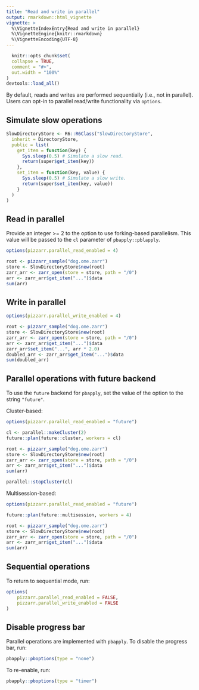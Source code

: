 ```yaml
---
title: "Read and write in parallel"
output: rmarkdown::html_vignette
vignette: >
  %\VignetteIndexEntry{Read and write in parallel}
  %\VignetteEngine{knitr::rmarkdown}
  %\VignetteEncoding{UTF-8}
---
```


```r
  knitr::opts_chunk$set(
  collapse = TRUE,
  comment = "#>",
  out.width = "100%"
)
devtools::load_all()
```

By default, reads and writes are performed sequentially (i.e., not in parallel).
Users can opt-in to parallel read/write functionality via `options`.

## Simulate slow operations

```r
SlowDirectoryStore <- R6::R6Class("SlowDirectoryStore",
  inherit = DirectoryStore,
  public = list(
    get_item = function(key) {
      Sys.sleep(0.5) # Simulate a slow read.
      return(super$get_item(key))
    },
    set_item = function(key, value) {
      Sys.sleep(0.5) # Simulate a slow write.
      return(super$set_item(key, value))
    }
  )
)
```

## Read in parallel

Provide an integer >= 2 to the option to use forking-based parallelism.
This value will be passed to the `cl` parameter of `pbapply::pblapply`.

```r
options(pizzarr.parallel_read_enabled = 4)

root <- pizzarr_sample("dog.ome.zarr")
store <- SlowDirectoryStore$new(root)
zarr_arr <- zarr_open(store = store, path = "/0")
arr <- zarr_arr$get_item("...")$data
sum(arr)
```

## Write in parallel

```r
options(pizzarr.parallel_write_enabled = 4)

root <- pizzarr_sample("dog.ome.zarr")
store <- SlowDirectoryStore$new(root)
zarr_arr <- zarr_open(store = store, path = "/0")
arr <- zarr_arr$get_item("...")$data
zarr_arr$set_item("...", arr * 2.0)
doubled_arr <- zarr_arr$get_item("...")$data
sum(doubled_arr)
```

## Parallel operations with future backend

To use the `future` backend for `pbapply`, set the value of the option to the string `"future"`.

Cluster-based:

```r
options(pizzarr.parallel_read_enabled = "future")

cl <- parallel::makeCluster(2)
future::plan(future::cluster, workers = cl)

root <- pizzarr_sample("dog.ome.zarr")
store <- SlowDirectoryStore$new(root)
zarr_arr <- zarr_open(store = store, path = "/0")
arr <- zarr_arr$get_item("...")$data
sum(arr)

parallel::stopCluster(cl)
```

Multisession-based:

```r
options(pizzarr.parallel_read_enabled = "future")

future::plan(future::multisession, workers = 4)

root <- pizzarr_sample("dog.ome.zarr")
store <- SlowDirectoryStore$new(root)
zarr_arr <- zarr_open(store = store, path = "/0")
arr <- zarr_arr$get_item("...")$data
sum(arr)
```

## Sequential operations

To return to sequential mode, run:

```r
options(
    pizzarr.parallel_read_enabled = FALSE,
    pizzarr.parallel_write_enabled = FALSE
)
```

## Disable progress bar

Parallel operations are implemented with `pbapply`.
To disable the progress bar, run:

```r
pbapply::pboptions(type = "none")
```

To re-enable, run:

```r
pbapply::pboptions(type = "timer")
```